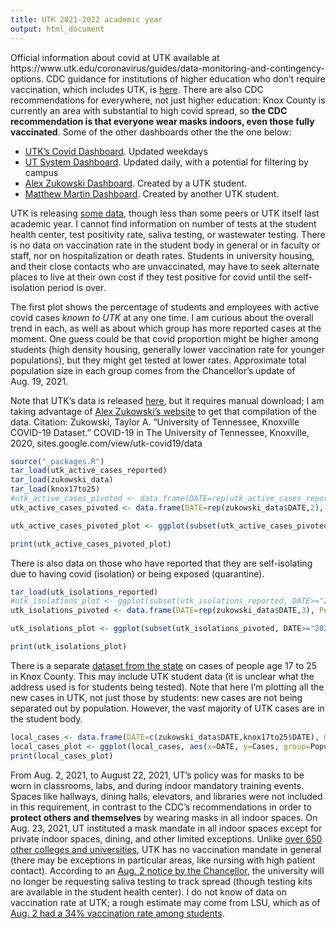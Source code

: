 ```yaml
---
title: UTK 2021-2022 academic year
output: html_document
---
```



Official information about covid at UTK available at https://www.utk.edu/coronavirus/guides/data-monitoring-and-contingency-options. CDC guidance for institutions of higher education who don't require vaccination, which includes UTK, is [here](https://www.cdc.gov/coronavirus/2019-ncov/community/colleges-universities/considerations.html#section3). There are also CDC recommendations for everywhere, not just higher education: Knox County is currently an area with substantial to high covid spread, so **the CDC recommendation is that everyone wear masks indoors, even those fully vaccinated**. Some of the other dashboards other the the one below:

* [UTK's Covid Dashboard](https://www.utk.edu/coronavirus/guides/data-monitoring-and-contingency-options.html). Updated weekdays
* [UT System Dashboard](https://tennessee.edu/coronavirus/dashboard/). Updated daily, with a potential for filtering by campus
* [Alex Zukowski Dashboard](https://sites.google.com/view/utk-covid19). Created by a UTK student.
* [Matthew Martin Dashboard](https://datastudio.google.com/s/lKcORv-VO2Q). Created by another UTK student.

UTK is releasing [some data](https://www.utk.edu/coronavirus/guides/data-monitoring-and-contingency-options/), though less than some peers or UTK itself last academic year. I cannot find information on number of tests at the student health center, test positivity rate, saliva testing, or wastewater testing. There is no data on vaccination rate in the student body in general or in faculty or staff, nor on hospitalization or death rates. Students in university housing, and their close contacts who are unvaccinated, may have to seek alternate places to live at their own cost if they test positive for covid until the self-isolation period is over. 

The first plot shows the percentage of students and employees with active covid cases *known to UTK* at any one time. I am curious about the overall trend in each, as well as about which group has more reported cases at the moment. One guess could be that covid proportion might be higher among students (high density housing, generally lower vaccination rate for younger populations), but they might get tested at lower rates. Approximate total population size in each group comes from the Chancellor's update of Aug. 19, 2021.

Note that UTK's data is released [here](https://www.utk.edu/coronavirus/guides/data-monitoring-and-contingency-options/), but it requires manual download; I am taking advantage of [Alex Zukowski's website](https://sites.google.com/view/utk-covid19/data?authuser=0) to get that compilation of the data. Citation: Zukowski, Taylor A. “University of Tennessee, Knoxville COVID-19 Dataset.” COVID-19 in The University of Tennessee, Knoxville, 2020, sites.google.com/view/utk-covid19/data

```r
source("_packages.R")
tar_load(utk_active_cases_reported)
tar_load(zukowski_data)
tar_load(knox17to25)
#utk_active_cases_pivoted <- data.frame(DATE=rep(utk_active_cases_reported$DATE,2), PercentageActive=100*c(utk_active_cases_reported$ProportionFacultyStaff, utk_active_cases_reported$ProportionStudents), Population=c(rep("Employees", nrow(utk_active_cases_reported)),rep("Students", nrow(utk_active_cases_reported) )))
utk_active_cases_pivoted <- data.frame(DATE=rep(zukowski_data$DATE,2), PercentageActive=as.numeric(gsub('%', '', c(zukowski_data$CASES_ACTIVE_EMPLOYEES_PERPOP, zukowski_data$CASES_ACTIVE_STUDENTS_PERPOP))), Population=c(rep("Employees", nrow(zukowski_data)),rep("Students", nrow(zukowski_data) )))

utk_active_cases_pivoted_plot <- ggplot(subset(utk_active_cases_pivoted, DATE>="2021-08-01"), aes(x=DATE, y=PercentageActive, group=Population, colour=Population)) +  geom_line() + ylab("Percent with active covid infections reported to UTK") + xlab("Date") + ylim(0,0.1+round(max(utk_active_cases_pivoted$PercentageActive)))  + scale_colour_viridis_d(end=0.8) + theme_light() 

print(utk_active_cases_pivoted_plot)
```

There is also data on those who have reported that they are self-isolating due to having covid (isolation) or being exposed (quarantine).

```r

tar_load(utk_isolations_reported)
#utk_isolations_plot <- ggplot(subset(utk_isolations_reported, DATE>="2021-08-01"), aes(x=DATE, y=Percentage, group=Population, colour=Population)) +  geom_line() + ylab("Percent reporting self-isolation to UTK\n(quarantine or isolation)") + xlab("Date") + ylim(0,NA)  + scale_colour_viridis_d(end=0.8) + theme_light() 
utk_isolations_pivoted <- data.frame(DATE=rep(zukowski_data$DATE,3), Percentage=as.numeric(gsub('%', '', c(zukowski_data$SELF_ISOLATED_NRS_TOTAL_PERPOP, zukowski_data$SELF_ISOLATED_RS_TOTAL_PERPOP, zukowski_data$SELF_ISOLATED_E_TOTAL_PERPOP))), Population=c(rep("Students (residential)", nrow(zukowski_data)),rep("Students (non-residential)", nrow(zukowski_data)), rep("Employees", nrow(zukowski_data))))

utk_isolations_plot <- ggplot(subset(utk_isolations_pivoted, DATE>="2021-08-01"), aes(x=DATE, y=Percentage, group=Population, colour=Population)) +  geom_line() + ylab("Percent reporting self-isolation to UTK\n(quarantine or isolation)") + xlab("Date") + ylim(0,.1+round(max(utk_isolations_pivoted$Percentage)))  + scale_colour_viridis_d(end=0.8) + theme_light() 

print(utk_isolations_plot)
```

There is a separate [dataset from the state](https://www.tn.gov/health/cedep/ncov/data/downloadable-datasets.html) on cases of people age 17 to 25 in Knox County. This may include UTK student data (it is unclear what the address used is for students being tested). Note that here I'm plotting all the new cases in UTK, not just those by students: new cases are not being separated out by population. However, the vast majority of UTK cases are in the student body.

```r
local_cases <- data.frame(DATE=c(zukowski_data$DATE,knox17to25$DATE), Cases=c(zoo::rollmean(zukowski_data$CASES_NEW, k=7, align="right", na.pad=TRUE), zoo::rollmean(knox17to25$NEW_CASES, k=7, align="right", na.pad=TRUE)), Population=c(rep("UTK all", nrow(zukowski_data)), rep("Knox County age 17-25", nrow(knox17to25))))
local_cases_plot <- ggplot(local_cases, aes(x=DATE, y=Cases, group=Population, colour=Population)) +  geom_line() + ylab("Number of new cases per day (7 day average)") + xlab("Date") + ylim(0,NA)  + scale_colour_viridis_d(end=0.8) + theme_light()
print(local_cases_plot)

```

From Aug. 2, 2021, to August 22, 2021, UT's policy was for masks to be worn in classrooms, labs, and during indoor mandatory training events. Spaces like hallways, dining halls, elevators, and libraries were not included in this requirement, in contrast to the CDC's recommendations in order to **protect others and themselves** by wearing masks in all indoor spaces. On Aug. 23, 2021, UT instituted a mask mandate in all indoor spaces except for private indoor spaces, dining, and other limited exceptions. Unlike [over 650 other colleges and universities](https://www.chronicle.com/blogs/live-coronavirus-updates/heres-a-list-of-colleges-that-will-require-students-to-be-vaccinated-against-covid-19), UTK has no vaccination mandate in general (there may be exceptions in particular areas, like nursing with high patient contact). According to an [Aug. 2 notice by the Chancellor](https://chancellor.utk.edu/2021/08/02/updated-covid-guidelines/), the university will no longer be requesting saliva testing to track spread (though testing kits are available in the student health center). I do not know of data on vaccination rate at UTK; a rough estimate may come from LSU, which as of [Aug. 2 had a 34% vaccination rate among students](https://www.washingtonpost.com/education/2021/08/06/college-covid-vaccines-student-rates/).
